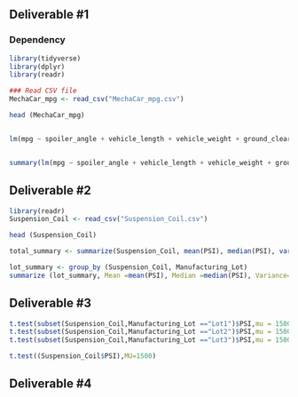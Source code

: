## Deliverable #1

### Dependency
```{r}
library(tidyverse)
library(dplyr)
library(readr)

### Read CSV file
MechaCar_mpg <- read_csv("MechaCar_mpg.csv")

head (MechaCar_mpg)


lm(mpg ~ spoiler_angle + vehicle_length + vehicle_weight + ground_clearance + AWD,data=MechaCar_mpg) #generate multiple linear regression model


summary(lm(mpg ~ spoiler_angle + vehicle_length + vehicle_weight + ground_clearance + AWD,data=MechaCar_mpg)) #generate summary statistics

```


## Deliverable #2
```{r}
library(readr)
Suspension_Coil <- read_csv("Suspension_Coil.csv")

head (Suspension_Coil) 

total_summary <- summarize(Suspension_Coil, mean(PSI), median(PSI), var(PSI), sd(PSI))

lot_summary <- group_by (Suspension_Coil, Manufacturing_Lot)
summarize (lot_summary, Mean =mean(PSI), Median =median(PSI), Variance=var(PSI), SD =sd(PSI))


```

## Deliverable #3
```{r}
t.test(subset(Suspension_Coil,Manufacturing_Lot =="Lot1")$PSI,mu = 1500)
t.test(subset(Suspension_Coil,Manufacturing_Lot =="Lot2")$PSI,mu = 1500)
t.test(subset(Suspension_Coil,Manufacturing_Lot =="Lot3")$PSI,mu = 1500)

t.test((Suspension_Coil$PSI),MU=1500)

```

## Deliverable #4
```{r}


```